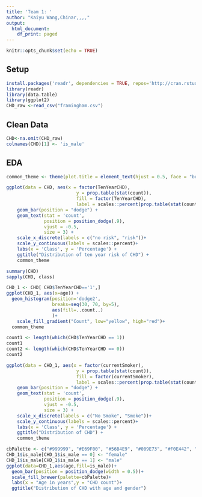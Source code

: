 ```yaml
---
title: 'Team 1: '
author: "Kaiyu Wang,Chinar,,,,"
output:
  html_document:
    df_print: paged
---
```


```r
knitr::opts_chunk$set(echo = TRUE)
```
## Setup
```r
install.packages('readr', dependencies = TRUE, repos='http://cran.rstudio.com/')
library(readr)
library(data.table)
library(ggplot2)
CHD_raw <-read_csv("framingham.csv")
```
## Clean Data
```r
CHD<-na.omit(CHD_raw)
colnames(CHD)[1] <- 'is_male'
```
## EDA
```r
common_theme <- theme(plot.title = element_text(hjust = 0.5, face = "bold"))

ggplot(data = CHD, aes(x = factor(TenYearCHD), 
                          y = prop.table(stat(count)), 
                          fill = factor(TenYearCHD),
                          label = scales::percent(prop.table(stat(count))))) +
    geom_bar(position = "dodge") + 
    geom_text(stat = 'count',
              position = position_dodge(.9), 
              vjust = -0.5, 
              size = 3) + 
    scale_x_discrete(labels = c("no risk", "risk"))+
    scale_y_continuous(labels = scales::percent)+
    labs(x = 'Class', y = 'Percentage') +
    ggtitle("Distribution of ten year risk of CHD") +
    common_theme
```
```r
summary(CHD)
sapply(CHD, class)
```
```r
CHD_1 <- CHD[ CHD$TenYearCHD=='1',]
ggplot(CHD_1, aes(x=age)) +           
  geom_histogram(position='dodge2',
                 breaks=seq(30, 70, by=5),
                 aes(fill=..count..)
                 )+
    scale_fill_gradient("Count", low="yellow", high="red")+
  common_theme
```
```r
count1 <- length(which(CHD$TenYearCHD == 1))
count1
count2 <- length(which(CHD$TenYearCHD == 0))
count2
```


```r
ggplot(data = CHD_1, aes(x = factor(currentSmoker), 
                          y = prop.table(stat(count)), 
                          fill = factor(currentSmoker),
                          label = scales::percent(prop.table(stat(count))))) +
    geom_bar(position = "dodge") + 
    geom_text(stat = 'count',
              position = position_dodge(.9), 
              vjust = -0.5, 
              size = 3) + 
    scale_x_discrete(labels = c("No Smoke", "Smoke"))+
    scale_y_continuous(labels = scales::percent)+
    labs(x = 'Class', y = 'Percentage') +
    ggtitle("Distribution of CHD") +
    common_theme
```


```r
cbPalette <- c("#999999", "#E69F00", "#56B4E9", "#009E73", "#F0E442", "#0072B2", "#D55E00", "#CC79A7")
CHD_1$is_male[CHD_1$is_male == 0] <- "female"
CHD_1$is_male[CHD_1$is_male == 1] <- "male"
ggplot(data=CHD_1,aes(age,fill=is_male))+
  geom_bar(position = position_dodge(width = 0.5))+
  scale_fill_brewer(palette=cbPalette)+
  labs(x = "Age in years",y = "CHD count")+
  ggtitle("Distribution of CHD with age and gender")
```